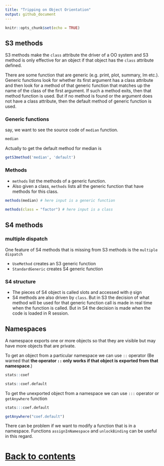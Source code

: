 ```yaml
---
title: "Tripping on Object Orientation"
output: github_document
---
```


```r
knitr::opts_chunk$set(echo = TRUE)
```

## S3 methods

S3 methods make the `class` attribute the driver of a OO system and S3 method is only effective for an object if that object has the `class` attribute defined.

There are some function that are generic (e.g. print, plot, summary, lm etc.). Generic functions look for whether its first argument has a class attribute and then look for a method of that generic function that matches up the name of the class of the first argument. If such a method exits, then that method function is used. But if no method is found or the argument does not have a class attribute, then the default method of generic function is used.

### Generic functions

say, we want to see the source code of `median` function. 

```r
median
```

Actually to get the default method for median is

```r
getS3method('median', 'default')
```
 
### Methods

- `methods` list the methods of a generic function.
- Also given a class, `methods` lists all the generic function that have methods for this class.

```r
methods(median) # here input is a generic function
 
methods(class = "factor") # here input is a class
```

 
## S4 methods

### multiple dispatch

One feature of S4 methods that is missing from S3 methods is the `multiple dispatch` 

- `UseMethod` creates an S3 generic function
- `StandardGeneric` creates S4 generic function

### S4 structure

- The pieces of S4 object is called slots and accessed with `@` sign
- S4 methods are also driven by `class`. But in S3 the decision of what method will be used for that generic function call is made in real time when the function is called. But in S4 the decision is made when the code is loaded in R session.


## Namespaces

A namespace exports one or more objects so that they are visible but may have more objects that are private.

To get an object from a particular namespace we can use `::` operator (Be warned that **the operator `::` only works if that object is exported from that namespace**.)

```r
stats::coef

stats::coef.default
```
 
To get the unexported object from a namespace we can use `:::` operator or `getAnywhere` function

```r
stats:::coef.default

getAnywhere("coef.default")
```

There can be problem  if we want to modify a function that is in a namespace. Functions `assignInNamespace` and `unlockBinding` can be useful in this regard.
 
# [Back to contents](https://github.com/shafayetShafee/R_inferno#contents)
 
 
 
 
 
 
 

